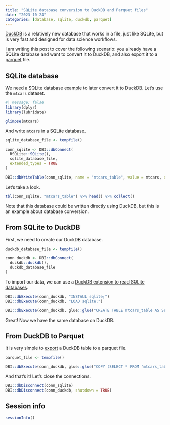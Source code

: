 ```yaml
---
title: "SQLite database conversion to DuckDB and Parquet files"
date: "2023-10-24"
categories: [database, sqlite, duckdb, parquet]
---
```


[DuckDB](https://duckdb.org) is a relatively new database that works in a file, just like SQLite, but is very fast and designed for data science workflows.

I am writing this post to cover the following scenario: you already have a SQLite database and want to convert it to DuckDB, and also export it to a [parquet](https://parquet.apache.org) file.

## SQLite database

We need a SQLite database example to later convert it to DuckDB. Let's use the `mtcars` dataset.

```r
#| message: false
library(dplyr)
library(lubridate)

glimpse(mtcars)
```

And write `mtcars` in a SQLite database.

```r
sqlite_database_file <- tempfile()

conn_sqlite <- DBI::dbConnect(
  RSQLite::SQLite(), 
  sqlite_database_file, 
  extended_types = TRUE
)

DBI::dbWriteTable(conn_sqlite, name = "mtcars_table", value = mtcars, overwrite = TRUE)
```

Let's take a look.

```r
tbl(conn_sqlite, "mtcars_table") %>% head() %>% collect()
```

::: callout-note
Note that this database could be written directly using DuckDB, but this is an example about database conversion.
:::

## From SQLite to DuckDB

First, we need to create our DuckDB database.

```r
duckdb_database_file <- tempfile()

conn_duckdb <- DBI::dbConnect(
  duckdb::duckdb(), 
  duckdb_database_file
)
```

To import our data, we can use a [DuckDB extension to read SQLite databases](https://duckdb.org/docs/guides/import/query_sqlite.html).

```r
DBI::dbExecute(conn_duckdb, "INSTALL sqlite;")
DBI::dbExecute(conn_duckdb, "LOAD sqlite;")
```

```r
DBI::dbExecute(conn_duckdb, glue::glue("CREATE TABLE mtcars_table AS SELECT * FROM sqlite_scan('{sqlite_database_file}', 'mtcars_table');"))
```

Great! Now we have the same database on DuckDB.

## From DuckDB to Parquet

It is very simple to [export](https://duckdb.org/docs/guides/import/parquet_export) a DuckDB table to a parquet file.

```r
parquet_file <- tempfile()

DBI::dbExecute(conn_duckdb, glue::glue("COPY (SELECT * FROM 'mtcars_table') TO '{parquet_file}' (FORMAT 'PARQUET')"))
```

And that's it! Let's close the connections.

```r
DBI::dbDisconnect(conn_sqlite)
DBI::dbDisconnect(conn_duckdb, shutdown = TRUE)
```

## Session info

```r
sessionInfo()
```
